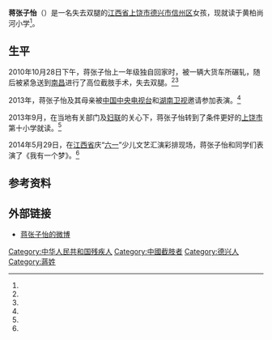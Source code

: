 {{Infobox person
| 姓名       = 蒋张子怡
| 性别       = 女
| 出生日期   = {{birth date and age|2005|12|31}}<ref name="weibo">[http://weibo.com/u/3631175313?is_hot=1 蒋张子怡的微博]</ref> 
| 居住地     = {{CHN}}[[江西省|江西省]][[上饶市|上饶市]][[信州区|信州区]]<ref name="weibo"/><ref name="dexing">{{cite news |date=2013-05-28 |title=德兴无腿女孩蒋张子怡母女励志故事感动无数人 |url=http://news.jxwmw.cn/system/2013/05/28/010341677.shtml |access-date=2017-06-12 |archive-date=2015-06-03 |archive-url=https://web.archive.org/web/20150603113647/http://news.jxwmw.cn/system/2013/05/28/010341677.shtml |dead-url=no }}</ref><ref name="wudaomeng">{{cite news |author=叶新阔 |date=2014-05-30 |title=江西德兴10岁无腿女孩用双手托起“舞蹈梦”（组图） |url=http://jiangxi.jxnews.com.cn/system/2014/05/30/013132853.shtml |access-date=2017-06-12 }}</ref>
| 国籍       = {{PRC}}
| 母校       = [[黄柏乡|黄柏乡]]尚河小学<ref name="shangxue">{{cite news |date=2012-02-27 |title=“无腿女孩”上学的故事（组图） _新浪河南教育_新浪河南 |url=http://henan.sina.com.cn/edu/twys/2012-02-27/206-31831.html |access-date=2017-06-12 }}</ref><ref name="dexing"/>（又作尚和小学<ref name="dexing"/>）,[[上饶市|上饶市]]第十小学<ref name="wudaomeng"/>
| 职业       = 学生
| 知名原因   = 失去双腿
| 父母       = 母亲：张水香<ref name="dexing"/>
}}
'''蒋张子怡'''（{{bd|2005年|12月31日|||Jiang, Zhangziyi}}）是一名失去双腿的[[江西省|江西省]][[上饶市|上饶市]][[德兴市|德兴市]][[信州区|信州区]]女孩，现就读于黄柏尚河小学<ref name="shangxue"/>。

==生平==
2010年10月28日下午，蒋张子怡上一年级独自回家时，被一辆大货车所碾轧，随后被紧急送到[[南昌|南昌]]进行了高位截肢手术，失去双腿。<ref name="dexing"/><ref name="wudaomeng"/>

2013年，蒋张子怡及其母亲被[[中国中央电视台|中国中央电视台]]和[[湖南卫视|湖南卫视]]邀请参加表演。<ref name="wudaomeng"/>

2013年9月，在当地有关部门及[[妇联|妇联]]的关心下，蒋张子怡转到了条件更好的[[上饶市|上饶市]]第十小学就读。<ref name="wudaomeng"/>

2014年5月29日，在[[江西省|江西省]]庆“[[六一儿童节|六一]]”少儿文艺汇演彩排现场，蒋张子怡和同学们表演了《我有一个梦》。<ref name="wudaomeng"/>

==参考资料==
{{reflist}}

==外部链接==
*[http://weibo.com/u/3631175313?is_hot=1 蒋张子怡的微博]

{{DEFAULTSORT:J}}
[[Category:中华人民共和国残疾人|Category:中华人民共和国残疾人]]
[[Category:中國截肢者|Category:中國截肢者]]
[[Category:德兴人|Category:德兴人]]
[[Category:蔣姓|Category:蔣姓]]